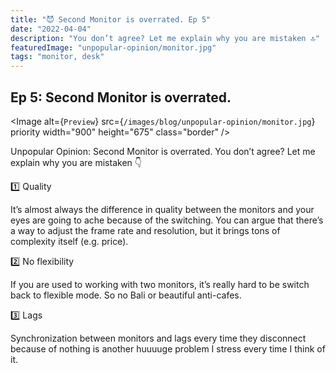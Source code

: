 ```yaml
---
title: "😈 Second Monitor is overrated. Ep 5"
date: "2022-04-04"
description: "You don’t agree? Let me explain why you are mistaken 🔝"
featuredImage: "unpopular-opinion/monitor.jpg"
tags: "monitor, desk"
---
```


## Ep 5: Second Monitor is overrated.

<Image
  alt={`Preview`}
  src={`/images/blog/unpopular-opinion/monitor.jpg`}
  priority
  width="900"
  height="675"
  class="border"
/>

Unpopular Opinion: Second Monitor is overrated. You don’t agree? Let me explain why you are mistaken 👇

1️⃣ Quality

It’s almost always the difference in quality between the monitors and your eyes are going to ache because of the switching. You can argue that there’s a way to adjust the frame rate and resolution, but it brings tons of complexity itself (e.g. price).

2️⃣ No flexibility

If you are used to working with two monitors, it’s really hard to be switch back to flexible mode. So no Bali or beautiful anti-cafes.

3️⃣ Lags

Synchronization between monitors and lags every time they disconnect because of nothing is another huuuuge problem I stress every time I think of it.
